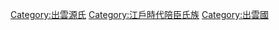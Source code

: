 [[Category:出雲源氏|Category:出雲源氏]]
[[Category:江戶時代陪臣氏族|Category:江戶時代陪臣氏族]]
[[Category:出雲國|Category:出雲國]]